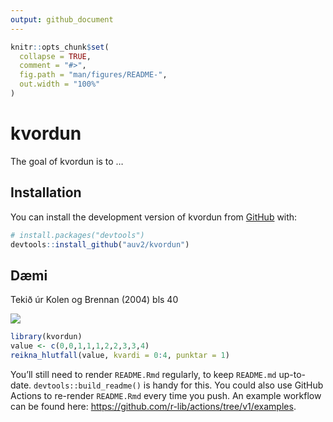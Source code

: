 ```yaml
---
output: github_document
---
```


<!-- README.md is generated from README.Rmd. Please edit that file -->

```r
knitr::opts_chunk$set(
  collapse = TRUE,
  comment = "#>",
  fig.path = "man/figures/README-",
  out.width = "100%"
)
```

# kvordun

<!-- badges: start -->

<!-- badges: end -->

The goal of kvordun is to ...

## Installation

You can install the development version of kvordun from [GitHub](https://github.com/) with:

``` r
# install.packages("devtools")
devtools::install_github("auv2/kvordun")
```

## Dæmi

Tekið úr Kolen og Brennan (2004) bls 40

![](img/kolen_brennan_bls40.png)

```r
library(kvordun)
value <- c(0,0,1,1,1,2,2,3,3,4)
reikna_hlutfall(value, kvardi = 0:4, punktar = 1)

```

You'll still need to render `README.Rmd` regularly, to keep `README.md` up-to-date. `devtools::build_readme()` is handy for this. You could also use GitHub Actions to re-render `README.Rmd` every time you push. An example workflow can be found here: <https://github.com/r-lib/actions/tree/v1/examples>.

